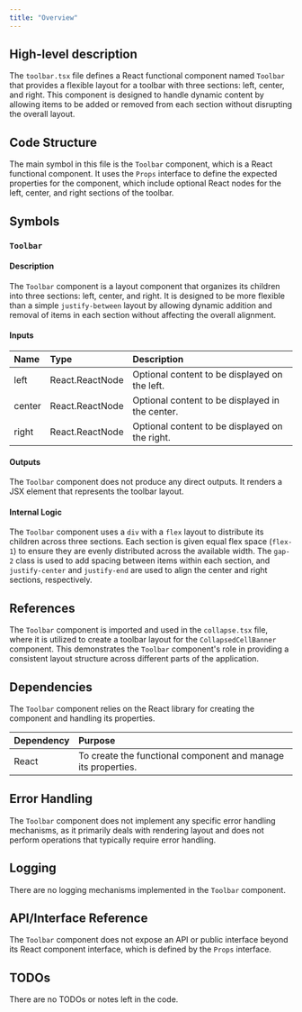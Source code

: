 ```yaml
---
title: "Overview"
---
```


## High-level description

The `toolbar.tsx` file defines a React functional component named `Toolbar` that provides a flexible layout for a toolbar with three sections: left, center, and right. This component is designed to handle dynamic content by allowing items to be added or removed from each section without disrupting the overall layout.

## Code Structure

The main symbol in this file is the `Toolbar` component, which is a React functional component. It uses the `Props` interface to define the expected properties for the component, which include optional React nodes for the left, center, and right sections of the toolbar.

## Symbols

### `Toolbar`
#### Description
The `Toolbar` component is a layout component that organizes its children into three sections: left, center, and right. It is designed to be more flexible than a simple `justify-between` layout by allowing dynamic addition and removal of items in each section without affecting the overall alignment.

#### Inputs
| Name   | Type            | Description                                      |
|:-------|:----------------|:-------------------------------------------------|
| left   | React.ReactNode | Optional content to be displayed on the left.    |
| center | React.ReactNode | Optional content to be displayed in the center.  |
| right  | React.ReactNode | Optional content to be displayed on the right.   |

#### Outputs
The `Toolbar` component does not produce any direct outputs. It renders a JSX element that represents the toolbar layout.

#### Internal Logic
The `Toolbar` component uses a `div` with a `flex` layout to distribute its children across three sections. Each section is given equal flex space (`flex-1`) to ensure they are evenly distributed across the available width. The `gap-2` class is used to add spacing between items within each section, and `justify-center` and `justify-end` are used to align the center and right sections, respectively.

## References

The `Toolbar` component is imported and used in the `collapse.tsx` file, where it is utilized to create a toolbar layout for the `CollapsedCellBanner` component. This demonstrates the `Toolbar` component's role in providing a consistent layout structure across different parts of the application.

## Dependencies

The `Toolbar` component relies on the React library for creating the component and handling its properties.

| Dependency | Purpose                  |
|:-----------|:-------------------------|
| React      | To create the functional component and manage its properties. |

## Error Handling

The `Toolbar` component does not implement any specific error handling mechanisms, as it primarily deals with rendering layout and does not perform operations that typically require error handling.

## Logging

There are no logging mechanisms implemented in the `Toolbar` component.

## API/Interface Reference

The `Toolbar` component does not expose an API or public interface beyond its React component interface, which is defined by the `Props` interface.

## TODOs

There are no TODOs or notes left in the code.